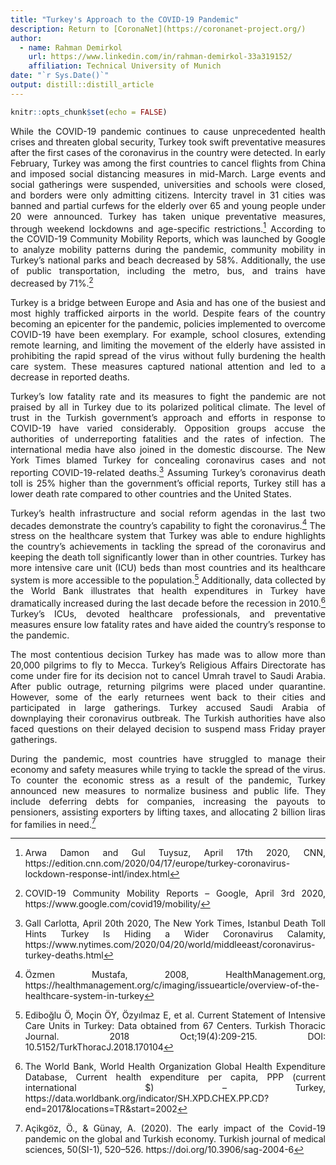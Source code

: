 ```yaml
---
title: "Turkey's Approach to the COVID-19 Pandemic"
description: Return to [CoronaNet](https://coronanet-project.org/)
author:
  - name: Rahman Demirkol
    url: https://www.linkedin.com/in/rahman-demirkol-33a319152/
    affiliation: Technical University of Munich
date: "`r Sys.Date()`"
output: distill::distill_article
---
```


```r
knitr::opts_chunk$set(echo = FALSE)
```
<style>
body {
text-align: justify}
</style>

While the COVID-19 pandemic continues to cause unprecedented health crises and threaten global security, Turkey took swift preventative measures after the first cases of the coronavirus in the country were detected. In early February, Turkey was among the first countries to cancel flights from China and imposed social distancing measures in mid-March. Large events and social gatherings were suspended, universities and schools were closed, and borders were only admitting citizens. Intercity travel in 31 cities was banned and partial curfews for the elderly over 65 and young people under 20 were announced. Turkey has taken unique preventative measures, through weekend lockdowns and age-specific restrictions.^[Arwa Damon and Gul Tuysuz, April 17th 2020, CNN, https://edition.cnn.com/2020/04/17/europe/turkey-coronavirus-lockdown-response-intl/index.html] According to the COVID-19 Community Mobility Reports, which was launched by Google to analyze mobility patterns during the pandemic, community mobility in Turkey’s national parks and beach decreased by 58%. Additionally, the use of public transportation, including the metro, bus, and trains have decreased by 71%.^[COVID-19 Community Mobility Reports – Google, April 3rd 2020, https://www.google.com/covid19/mobility/]

Turkey is a bridge between Europe and Asia and has one of the busiest and most highly trafficked airports in the world. Despite fears of the country becoming an epicenter for the pandemic, policies implemented to overcome COVID-19 have been exemplary. For example, school closures, extending remote learning, and limiting the movement of the elderly have assisted in prohibiting the rapid spread of the virus without fully burdening the health care system. These measures captured national attention and led to a decrease in reported deaths.

Turkey’s low fatality rate and its measures to fight the pandemic are not praised by all in Turkey due to its polarized political climate. The level of trust in the Turkish government’s approach and efforts in response to COVID-19 have varied considerably. Opposition groups accuse the authorities of underreporting fatalities and the rates of infection. The international media have also joined in the domestic discourse. The New York Times blamed Turkey for concealing coronavirus cases and not reporting COVID-19-related deaths.^[Gall Carlotta, April 20th 2020, The New York Times, Istanbul Death Toll Hints Turkey Is Hiding a Wider Coronavirus Calamity, https://www.nytimes.com/2020/04/20/world/middleeast/coronavirus-turkey-deaths.html] Assuming Turkey’s coronavirus death toll is 25% higher than the government’s official reports, Turkey still has a lower death rate compared to other countries and the United States. 

Turkey’s health infrastructure and social reform agendas in the last two decades demonstrate the country's capability to fight the coronavirus.^[Özmen Mustafa, 2008, HealthManagement.org, https://healthmanagement.org/c/imaging/issuearticle/overview-of-the-healthcare-system-in-turkey] The stress on the healthcare system that Turkey was able to endure highlights the country's achievements in tackling the spread of the coronavirus and keeping the death toll significantly lower than in other countries. Turkey has more intensive care unit (ICU) beds than most countries and its healthcare system is more accessible to the population.^[Ediboğlu Ö, Moçin ÖY, Özyılmaz E, et al. Current Statement of Intensive Care Units in Turkey: Data obtained from 67 Centers. Turkish Thoracic Journal. 2018 Oct;19(4):209-215. DOI: 10.5152/TurkThoracJ.2018.170104] Additionally, data collected by the World Bank illustrates that health expenditures in Turkey have dramatically increased during the last decade before the recession in 2010.^[The World Bank, World Health Organization Global Health Expenditure Database, Current health expenditure per capita, PPP (current international $) – Turkey, https://data.worldbank.org/indicator/SH.XPD.CHEX.PP.CD?end=2017&locations=TR&start=2002] Turkey’s ICUs, devoted healthcare professionals, and preventative measures ensure low fatality rates and have aided the country's response to the pandemic.

The most contentious decision Turkey has made was to allow more than 20,000 pilgrims to fly to Mecca. Turkey’s Religious Affairs Directorate has come under fire for its decision not to cancel Umrah travel to Saudi Arabia. After public outrage, returning pilgrims were placed under quarantine. However, some of the early returnees went back to their cities and participated in large gatherings. Turkey accused Saudi Arabia of downplaying their coronavirus outbreak. The Turkish authorities have also faced questions on their delayed decision to suspend mass Friday prayer gatherings.

During the pandemic, most countries have struggled to manage their economy and safety measures while trying to tackle the spread of the virus. To counter the economic stress as a result of the pandemic, Turkey announced new measures to normalize business and public life. They include deferring debts for companies, increasing the payouts to pensioners, assisting exporters by lifting taxes, and allocating 2 billion liras for families in need.^[Açikgöz, Ö., & Günay, A. (2020). The early impact of the Covid-19 pandemic on the global and Turkish economy. Turkish journal of medical sciences, 50(SI-1), 520–526. https://doi.org/10.3906/sag-2004-6]

